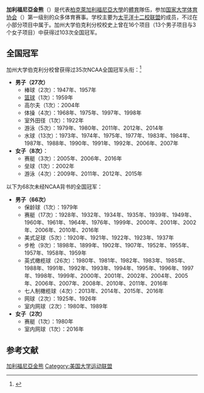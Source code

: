 {{noteTA|G1=US_CA_Cities}}
{{Infobox school athletics
| name = California Golden Bears<br>加利福尼亞金熊
| logo = California Golden Bears logo.svg
| logo_width = 150px
| university = [[柏克萊加利福尼亞大學|柏克萊加利福尼亞大學]]
| association = NCAA
| conference = [[太平洋十二校联盟|太平洋十二校联盟]]<br />[[太平洋山区运动联盟|太平洋山区运动联盟]]<br />[[美东联盟|美东联盟]]<br />[[太平洋橄榄球联盟|太平洋橄榄球联盟]]
| division = 第一级别/FBS
| director = H. Michael Williams
| city = [[加州|加州]][[伯克利_(加利福尼亞州)|伯克利]]
| state =
| teams = 30 (29 NCAA)
| stadium = California Memorial Stadium
| basketballarena = Haas Pavilion
| baseballfield = Evans Diamond
| softballstadium = Levine-Fricke Field
| soccerstadium = Edwards Stadium
| mascot = Oski the Bear
| nickname = Golden Bears
| fightsong = Fight for California（主要）<br />Big C<br />Sons of California
| cheer = Oski Yell
| pageurl = http://www.calbears.com/
| pagename = www.calbears.com
| altlogo = <!-- 檔案不存在 [[File:Cal_bearlogo.png|100px]] -->
}}
'''加利福尼亞金熊'''（'''{{lang-en|California Golden Bears}}'''）是代表[[柏克萊加利福尼亞大學|柏克萊加利福尼亞大學]]的[[体育运动|體育]]隊伍，参加[[国家大学体育协会|国家大学体育协会]]（{{lang|en|NCAA}}）第一级别的众多体育赛事。学校主要为[[太平洋十二校联盟|太平洋十二校联盟]]的成员，不过在小部分项目中属于{{link-en|太平洋山区运动联盟|Mountain Pacific Sports Federation}}。加州大学伯克利分校校史上曾在16个项目（13个男子项目与3个女子项目）中获得过103次全国冠军。

== 全国冠军 ==
加州大学伯克利分校曾获得过35次NCAA全国冠军头衔：<ref>{{Cite web |url=http://fs.ncaa.org/Docs/stats/champs_records_book/Overall.pdf |title=存档副本 |accessdate=2016-10-01 |archive-date=2014-03-20 |archive-url=https://web.archive.org/web/20140320185655/http://fs.ncaa.org/Docs/stats/champs_records_book/Overall.pdf |dead-url=no }}</ref>
*'''男子（27次）'''
**棒球（2次）：1947年、1957年
**[[NCAA一级男子篮球锦标赛|篮球]]（1次）：1959年
**高尔夫（1次）：2004年
**体操（4次）：1968年、1975年、1997年、1998年
**室外田径（1次）：1922年
**游泳（5次）：1979年、1980年、2011年、2012年、2014年
**水球（13次）：1973年、1974年、1975年、1977年、1983年、1984年、1987年、1988年、1990年、1991年、1992年、2006年、2007年
*'''女子（8次）'''：
**赛艇（3次）：2005年、2006年、2016年
**垒球（1次）：2002年
**游泳（4次）：2009年、2011年、2012年、2015年

以下为68次未经NCAA背书的全国冠军：
*'''男子（66次）'''
**保龄球（1次）：1979年
**赛艇（17次）：1928年、1932年、1934年、1935年、1939年、1949年、1960年、1961年、1964年、1976年、1999年、2000年、2001年、2002年、2006年、2010年、2016年
**美式足球（5次）：1920年、1921年、1922年、1923年、1937年
**步枪（9次）：1898年、1899年、1902年、1907年、1952年、1955年、1957年、1958年、1959年
**英式橄榄球（26次）：1980年、1981年、1982年、1983年、1985年、1988年、1991年、1992年、1993年、1994年、1995年、1996年、1997年、1998年、1999年、2000年、2001年、2002年、2004年、2005年、2006年、2007年、2008年、2010年、2011年、2016年
**七人制橄榄球（4次）：2013年、2014年、2015年、2016年
**网球（2次）：1925年、1926年
**室内网球（2次）：1980年、1989年
*'''女子（2次）'''
**赛艇（1次）：1980年
**室内网球（1次）：2016年

== 参考文献 ==
{{reflist}}

{{University of California, Berkeley|state=collapsed}}

[[Category:加利福尼亞金熊|]]
[[Category:美国大学运动联盟|Category:美国大学运动联盟]]